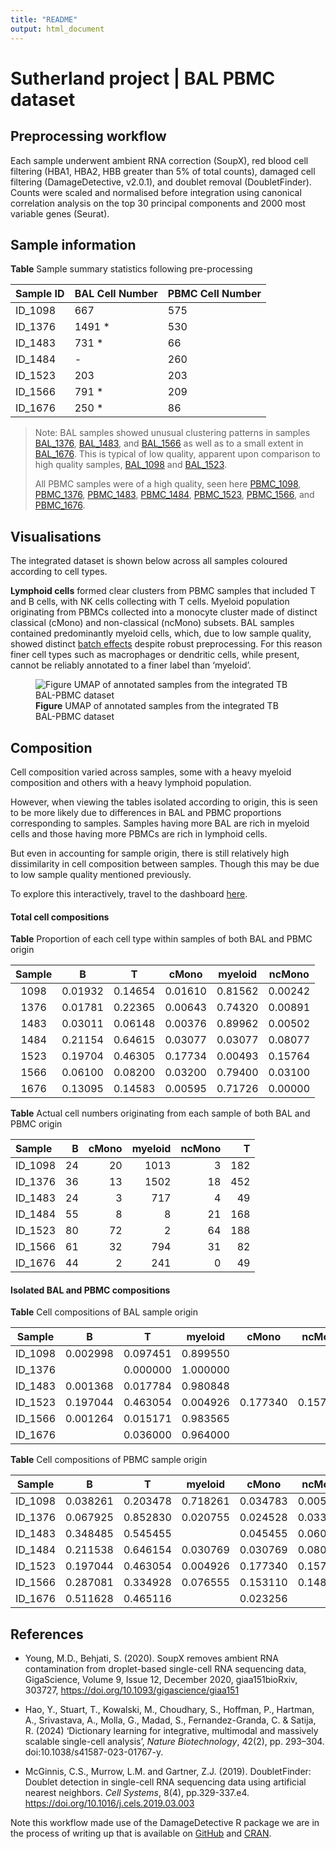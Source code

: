 ```yaml
---
title: "README"
output: html_document
---
```


# Sutherland project \| BAL PBMC dataset

## Preprocessing workflow

Each sample underwent ambient RNA correction (SoupX), red blood cell filtering (HBA1, HBA2, HBB greater than 5% of total counts), damaged cell filtering (DamageDetective, v2.0.1), and doublet removal (DoubletFinder). Counts were scaled and normalised before integration using canonical correlation analysis on the top 30 principal components and 2000 most variable genes (Seurat).

## Sample information

**Table** Sample summary statistics following pre-processing

| Sample ID | BAL Cell Number | PBMC Cell Number |
|:----------|:----------------|:-----------------|
| ID_1098   | 667             | 575              |
| ID_1376   | 1491 \*         | 530              |
| ID_1483   | 731 \*          | 66               |
| ID_1484   | \-              | 260              |
| ID_1523   | 203             | 203              |
| ID_1566   | 791 \*          | 209              |
| ID_1676   | 250 \*          | 86               |

> Note: BAL samples showed unusual clustering patterns in samples [BAL_1376](), [BAL_1483](), and [BAL_1566]() as well as to a small extent in [BAL_1676](). This is typical of low quality, apparent upon comparison to high quality samples, [BAL_1098]() and [BAL_1523]().
>
> All PBMC samples were of a high quality, seen here [PBMC_1098](), [PBMC_1376](), [PBMC_1483](), [PBMC_1484](), [PBMC_1523](), [PBMC_1566](), and [PBMC_1676]().

## Visualisations

The integrated dataset is shown below across all samples coloured according to cell types.

**Lymphoid cells** formed clear clusters from PBMC samples that included T and B cells, with NK cells collecting with T cells. Myeloid population originating from PBMCs collected into a monocyte cluster made of distinct classical (cMono) and non-classical (ncMono) subsets. BAL samples contained predominantly myeloid cells, which, due to low sample quality, showed distinct [batch effects]() despite robust preprocessing. For this reason finer cell types such as macrophages or dendritic cells, while present, cannot be reliably annotated to a finer label than 'myeloid'.

![**Figure** UMAP of annotated samples from the integrated TB BAL-PBMC dataset](plots/integrated/annotated.svg)

## Composition

Cell composition varied across samples, some with a heavy myeloid composition and others with a heavy lymphoid population.

However, when viewing the tables isolated according to origin, this is seen to be more likely due to differences in BAL and PBMC proportions corresponding to samples. Samples having more BAL are rich in myeloid cells and those having more PBMCs are rich in lymphoid cells.

But even in accounting for sample origin, there is still relatively high dissimilarity in cell composition between samples. Though this may be due to low sample quality mentioned previously.

To explore this interactively, travel to the dashboard [here]().

#### Total cell compositions

**Table** Proportion of each cell type within samples of both BAL and PBMC origin

| Sample |    B    |    T    |  cMono  | myeloid | ncMono  |
|:------:|:-------:|:-------:|:-------:|:-------:|:-------:|
|  1098  | 0.01932 | 0.14654 | 0.01610 | 0.81562 | 0.00242 |
|  1376  | 0.01781 | 0.22365 | 0.00643 | 0.74320 | 0.00891 |
|  1483  | 0.03011 | 0.06148 | 0.00376 | 0.89962 | 0.00502 |
|  1484  | 0.21154 | 0.64615 | 0.03077 | 0.03077 | 0.08077 |
|  1523  | 0.19704 | 0.46305 | 0.17734 | 0.00493 | 0.15764 |
|  1566  | 0.06100 | 0.08200 | 0.03200 | 0.79400 | 0.03100 |
|  1676  | 0.13095 | 0.14583 | 0.00595 | 0.71726 | 0.00000 |

**Table** Actual cell numbers originating from each sample of both BAL and PBMC origin

| Sample  |   B | cMono | myeloid | ncMono |   T |
|:--------|----:|------:|--------:|-------:|----:|
| ID_1098 |  24 |    20 |    1013 |      3 | 182 |
| ID_1376 |  36 |    13 |    1502 |     18 | 452 |
| ID_1483 |  24 |     3 |     717 |      4 |  49 |
| ID_1484 |  55 |     8 |       8 |     21 | 168 |
| ID_1523 |  80 |    72 |       2 |     64 | 188 |
| ID_1566 |  61 |    32 |     794 |     31 |  82 |
| ID_1676 |  44 |     2 |     241 |      0 |  49 |

#### Isolated BAL and PBMC compositions

**Table** Cell compositions of BAL sample origin

| Sample  | B        | T        | myeloid  | cMono    | ncMono   |
|---------|----------|----------|----------|----------|----------|
| ID_1098 | 0.002998 | 0.097451 | 0.899550 |          |          |
| ID_1376 |          | 0.000000 | 1.000000 |          |          |
| ID_1483 | 0.001368 | 0.017784 | 0.980848 |          |          |
| ID_1523 | 0.197044 | 0.463054 | 0.004926 | 0.177340 | 0.157635 |
| ID_1566 | 0.001264 | 0.015171 | 0.983565 |          |          |
| ID_1676 |          | 0.036000 | 0.964000 |          |          |

**Table** Cell compositions of PBMC sample origin

| Sample  | B        | T        | myeloid  | cMono    | ncMono   |
|---------|----------|----------|----------|----------|----------|
| ID_1098 | 0.038261 | 0.203478 | 0.718261 | 0.034783 | 0.005217 |
| ID_1376 | 0.067925 | 0.852830 | 0.020755 | 0.024528 | 0.033962 |
| ID_1483 | 0.348485 | 0.545455 |          | 0.045455 | 0.060606 |
| ID_1484 | 0.211538 | 0.646154 | 0.030769 | 0.030769 | 0.080769 |
| ID_1523 | 0.197044 | 0.463054 | 0.004926 | 0.177340 | 0.157635 |
| ID_1566 | 0.287081 | 0.334928 | 0.076555 | 0.153110 | 0.148325 |
| ID_1676 | 0.511628 | 0.465116 |          | 0.023256 |          |

## References 

-   Young, M.D., Behjati, S. (2020). SoupX removes ambient RNA contamination from droplet-based single-cell RNA sequencing data, GigaScience, Volume 9, Issue 12, December 2020, giaa151bioRxiv, 303727, <https://doi.org/10.1093/gigascience/giaa151>

-   Hao, Y., Stuart, T., Kowalski, M., Choudhary, S., Hoffman, P., Hartman, A., Srivastava, A., Molla, G., Madad, S., Fernandez-Granda, C. & Satija, R. (2024) 'Dictionary learning for integrative, multimodal and massively scalable single-cell analysis', *Nature Biotechnology*, 42(2), pp. 293–304. doi:10.1038/s41587-023-01767-y.

-   McGinnis, C.S., Murrow, L.M. and Gartner, Z.J. (2019). DoubletFinder: Doublet detection in single-cell RNA sequencing data using artificial nearest neighbors. *Cell Systems*, 8(4), pp.329-337.e4. <https://doi.org/10.1016/j.cels.2019.03.003>

Note this workflow made use of the DamageDetective R package we are in the process of writing up that is available on [GitHub](https://github.com/AlicenJoyHenning/DamageDetective) and [CRAN](<https://cloud.r-project.org/web/packages/DamageDetective/index.html>).
